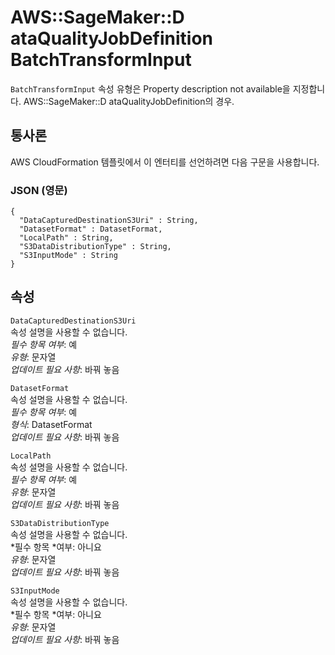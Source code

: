 # AWS::SageMaker::D ataQualityJobDefinition BatchTransformInput

`BatchTransformInput` 속성 유형은 Property description not available을 지정합니다. AWS::SageMaker::D ataQualityJobDefinition의 경우.

## 통사론

AWS CloudFormation 템플릿에서 이 엔터티를 선언하려면 다음 구문을 사용합니다.

### JSON (영문)

```
{
  "DataCapturedDestinationS3Uri" : String,
  "DatasetFormat" : DatasetFormat,
  "LocalPath" : String,
  "S3DataDistributionType" : String,
  "S3InputMode" : String
}
```

## 속성

`DataCapturedDestinationS3Uri`  
속성 설명을 사용할 수 없습니다.  
_필수 항목 여부_: 예  
_유형_: 문자열  
_업데이트 필요 사항_: 바꿔 놓음

`DatasetFormat`  
속성 설명을 사용할 수 없습니다.  
_필수 항목 여부_: 예  
_형식_: DatasetFormat  
_업데이트 필요 사항_: 바꿔 놓음

`LocalPath`  
속성 설명을 사용할 수 없습니다.  
_필수 항목 여부_: 예  
_유형_: 문자열  
_업데이트 필요 사항_: 바꿔 놓음

`S3DataDistributionType`  
속성 설명을 사용할 수 없습니다.  
*필수 항목 *여부: 아니요  
_유형_: 문자열  
_업데이트 필요 사항_: 바꿔 놓음

`S3InputMode`  
속성 설명을 사용할 수 없습니다.  
*필수 항목 *여부: 아니요  
_유형_: 문자열  
_업데이트 필요 사항_: 바꿔 놓음
